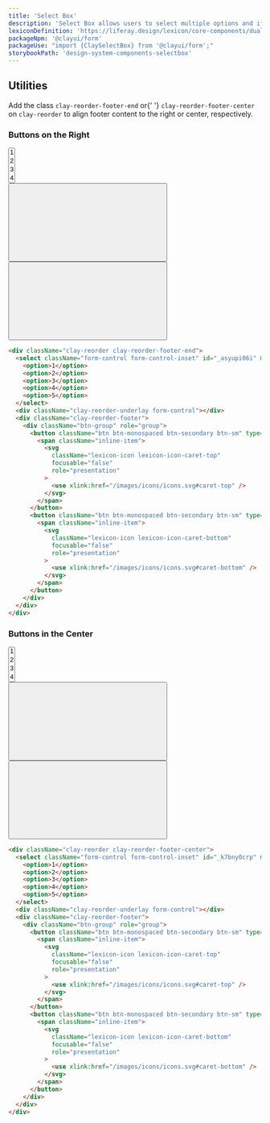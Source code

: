 ```yaml
---
title: 'Select Box'
description: 'Select Box allows users to select multiple options and if needed the ability to reorder selected options.'
lexiconDefinition: 'https://liferay.design/lexicon/core-components/dual-listbox/'
packageNpm: '@clayui/form'
packageUse: "import {ClaySelectBox} from '@clayui/form';"
storybookPath: 'design-system-components-selectbox'
---
```


## Utilities

<div className="clay-site-alert alert alert-info">
  Add the class <code>clay-reorder-footer-end</code> or{' '}
  <code>clay-reorder-footer-center</code> on <code>clay-reorder</code> to align
  footer content to the right or center, respectively.
</div>

### Buttons on the Right

<div className="sheet-example">
  <div className="clay-reorder clay-reorder-footer-end">
    <select
      className="form-control form-control-inset"
      id="_asyupi06i"
      multiple
    >
      <option>1</option>
      <option>2</option>
      <option>3</option>
      <option>4</option>
      <option>5</option>
    </select>
    <div className="clay-reorder-underlay form-control"></div>
    <div className="clay-reorder-footer">
      <div className="btn-group" role="group">
        <button
          className="btn btn-monospaced btn-secondary btn-sm"
          type="button"
        >
          <span className="inline-item">
            <svg
              className="lexicon-icon lexicon-icon-caret-top"
              focusable="false"
              role="presentation"
            >
              <use xlink:href="/images/icons/icons.svg#caret-top" />
            </svg>
          </span>
        </button>
        <button
          className="btn btn-monospaced btn-secondary btn-sm"
          type="button"
        >
          <span className="inline-item">
            <svg
              className="lexicon-icon lexicon-icon-caret-bottom"
              focusable="false"
              role="presentation"
            >
              <use xlink:href="/images/icons/icons.svg#caret-bottom" />
            </svg>
          </span>
        </button>
      </div>
    </div>
  </div>
</div>

```html
<div className="clay-reorder clay-reorder-footer-end">
  <select className="form-control form-control-inset" id="_asyupi06i" multiple>
    <option>1</option>
    <option>2</option>
    <option>3</option>
    <option>4</option>
    <option>5</option>
  </select>
  <div className="clay-reorder-underlay form-control"></div>
  <div className="clay-reorder-footer">
    <div className="btn-group" role="group">
      <button className="btn btn-monospaced btn-secondary btn-sm" type="button">
        <span className="inline-item">
          <svg
            className="lexicon-icon lexicon-icon-caret-top"
            focusable="false"
            role="presentation"
          >
            <use xlink:href="/images/icons/icons.svg#caret-top" />
          </svg>
        </span>
      </button>
      <button className="btn btn-monospaced btn-secondary btn-sm" type="button">
        <span className="inline-item">
          <svg
            className="lexicon-icon lexicon-icon-caret-bottom"
            focusable="false"
            role="presentation"
          >
            <use xlink:href="/images/icons/icons.svg#caret-bottom" />
          </svg>
        </span>
      </button>
    </div>
  </div>
</div>
```

### Buttons in the Center

<div className="sheet-example">
  <div className="clay-reorder clay-reorder-footer-center">
    <select
      className="form-control form-control-inset"
      id="_k7bny0crp"
      multiple
    >
      <option>1</option>
      <option>2</option>
      <option>3</option>
      <option>4</option>
      <option>5</option>
    </select>
    <div className="clay-reorder-underlay form-control"></div>
    <div className="clay-reorder-footer">
      <div className="btn-group" role="group">
        <button
          className="btn btn-monospaced btn-secondary btn-sm"
          type="button"
        >
          <span className="inline-item">
            <svg
              className="lexicon-icon lexicon-icon-caret-top"
              focusable="false"
              role="presentation"
            >
              <use xlink:href="/images/icons/icons.svg#caret-top" />
            </svg>
          </span>
        </button>
        <button
          className="btn btn-monospaced btn-secondary btn-sm"
          type="button"
        >
          <span className="inline-item">
            <svg
              className="lexicon-icon lexicon-icon-caret-bottom"
              focusable="false"
              role="presentation"
            >
              <use xlink:href="/images/icons/icons.svg#caret-bottom" />
            </svg>
          </span>
        </button>
      </div>
    </div>
  </div>
</div>

```html
<div className="clay-reorder clay-reorder-footer-center">
  <select className="form-control form-control-inset" id="_k7bny0crp" multiple>
    <option>1</option>
    <option>2</option>
    <option>3</option>
    <option>4</option>
    <option>5</option>
  </select>
  <div className="clay-reorder-underlay form-control"></div>
  <div className="clay-reorder-footer">
    <div className="btn-group" role="group">
      <button className="btn btn-monospaced btn-secondary btn-sm" type="button">
        <span className="inline-item">
          <svg
            className="lexicon-icon lexicon-icon-caret-top"
            focusable="false"
            role="presentation"
          >
            <use xlink:href="/images/icons/icons.svg#caret-top" />
          </svg>
        </span>
      </button>
      <button className="btn btn-monospaced btn-secondary btn-sm" type="button">
        <span className="inline-item">
          <svg
            className="lexicon-icon lexicon-icon-caret-bottom"
            focusable="false"
            role="presentation"
          >
            <use xlink:href="/images/icons/icons.svg#caret-bottom" />
          </svg>
        </span>
      </button>
    </div>
  </div>
</div>
```
